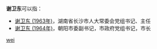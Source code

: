 '''谢卫东'''可以指：
* [[谢卫东_(1963年)|谢卫东 (1963年)]]，湖南省长沙市人大常委会党组书记、主任
* [[谢卫东_(1964年)|谢卫东 (1964年)]]，朝阳市委副书记，市政府党组书记，市长

{{disambig}}

[[Category:三字谢姓人名消歧义|wei]]